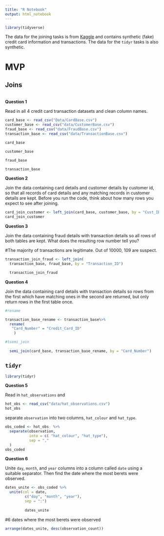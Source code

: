 ```yaml
---
title: "R Notebook"
output: html_notebook
---
```


```r
library(tidyverse)
```

The data for the joining tasks is from [Kaggle](https://www.kaggle.com/ananta/credit-card-data) and contains synthetic (fake) credit card information and transactions. 
The data for the `tidyr` tasks is also synthetic.

# MVP

## Joins

<br>
**Question 1**

Read in all 4 credit card transaction datasets and clean column names.
```r
card_base <- read_csv("Data/CardBase.csv")
customer_base <- read_csv("data/CustomerBase.csv")
fraud_base <- read_csv("data/FraudBase.csv")
transaction_base <- read_csv("data/TransactionBase.csv")
```
```r
card_base
```
```r
customer_base
```
```r
fraud_base
```

```r
transaction_base
```

**Question 2**

Join the data containing card details and customer details by customer id, so that all records of card details and any matching records in customer details are kept. Before you run the code, think about how many rows you expect to see after joining.

```r
card_join_customer <- left_join(card_base, customer_base, by = "Cust_ID")
card_join_customer

```


**Question 3**

Join the data containing fraud details with transaction details so all rows of both tables are kept. What does the resulting row number tell you?

#The majority of transactions are legitimate. Out of 10000, 109 are suspect.

```r
transaction_join_fraud <- left_join(
  transaction_base, fraud_base, by = "Transaction_ID")

  transaction_join_fraud
```


**Question 4**

Join the data containing card details with transaction details 
so rows from the first which have matching ones in the second are returned, 
but only return rows in the first table once.


```r
#rename 

transaction_base_rename <- transaction_base%>% 
  rename(
   "Card_Number" = "Credit_Card_ID" 
    )

#tsemi_join
  
  semi_join(card_base, transaction_base_rename, by = "Card_Number")
```

## `tidyr`
```r
library(tidyr)
```


**Question 5**

Read in `hat_observations` and 

```r
hot_obs <- read_csv("data/hat_observations.csv")
hot_obs
```

separate `observation` into two columns, `hat_colour` and `hat_type`.
```r
obs_coded <- hot_obs  %>% 
  separate(observation,
           into = c( "hat_colour", "hat_type"),
           sep = ","
  )
obs_coded
```



**Question 6**

Unite `day`, `month`, and `year` columns into a column called `date` using a suitable separator. Then find the date where the most berets were observed.
```r

dates_unite <- obs_coded %>% 
  unite(col = date,
         c("day", "month", "year"),
         sep = ":")
         
         dates_unite
```
#6 dates where the most berets were observed
```r

arrange(dates_unite, desc(observation_count))
```


